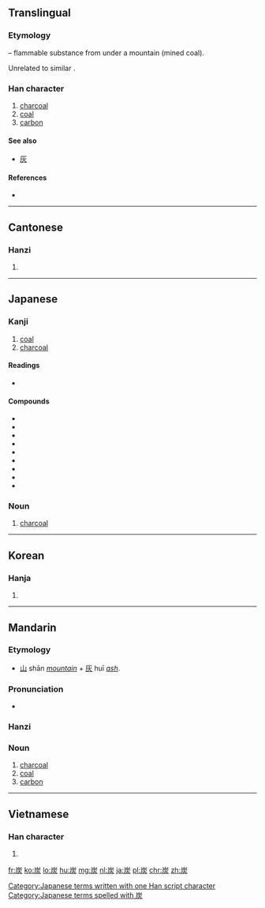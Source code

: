 ==Translingual==
===Etymology===
{{Han compound|屵|t1=mountain, cliff|火|t2=fire|ls=ic}} – flammable substance from under a mountain (mined coal).

Unrelated to similar {{term|灰||ash|sc=Hani}}.

===Han character===
{{Han char|rn=86|rad=火|as=05|sn=9|four=2228<sub>9</sub>|canj=山大火 (UKF), 山一火 (UMF)}}

# [[charcoal]]
# [[coal]]
# [[carbon]]

====See also====
* [[灰]] <!-- visually similar -->

====References====
* {{Han ref|kx=0668.240|dkj=18953|dj=1077.240|hdz=32195.150|uh=70AD|ud=28845|bh=ACB4|bd=44212}}

----

==Cantonese==

===Hanzi===
{{yue-hanzi|jyut=|y=taan3}}

# {{defn|lang=yue|sort=火05}}

----

==Japanese==

===Kanji===
{{ja-kanji|grade=3|rs=火05}}

# [[coal]]
# [[charcoal]]

====Readings====
* {{ja-readings|on=[[たん]] (tan)|kun=[[すみ]] (sumi)}}

====Compounds====
* {{l|ja|採炭}}
* {{l|ja|薪炭}}
* {{l|ja|炭化|tr=[[たんか]], tanka}}
* {{l|ja|炭鉱|tr=[[たんこう]], tankō}}
* {{l|ja|炭酸|tr=[[たんさん]], tansan}}
* {{l|ja|炭素|tr=[[たんそ]], tanso}}
* {{l|ja|炭田}}
* {{l|ja|泥炭}}
* {{l|ja|木炭}}

===Noun===
{{ja-noun|k|hira=すみ|rom=sumi}}

# [[charcoal]]

[[Category:Japanese terms written with one Han script character]]
[[Category:Japanese terms spelled with 炭]]
----

==Korean==

===Hanja===
{{ko-hanja|hangeul=탄|eumhun=|rv=tan|mr=t'an|y=than}}

# {{defn|lang=ko|sort=火05}}

----

==Mandarin==
{{zh-hanzi|[[炭]]}}

===Etymology===
* [[山]] shān ''[[mountain]]'' + [[灰]] huī ''[[ash]]''.

===Pronunciation===
* {{audio|Zh-tàn.ogg|Audio}}

===Hanzi===
{{cmn-hanzi|pin=[[tàn]] ([[tan4]])|wg=t'an<sup>4</sup>}}

===Noun===
{{cmn-noun|ts|pin=tàn|pint=tan4|rs=火05}}

# [[charcoal]]
# [[coal]]
# [[carbon]]

----

==Vietnamese==

===Han character===
{{vi-hantu|[[thán]], [[than]], [[tro]]|rs=火05}}

# {{defn|lang=vi|sort=火05}}

[[fr:炭]]
[[ko:炭]]
[[lo:炭]]
[[hu:炭]]
[[mg:炭]]
[[nl:炭]]
[[ja:炭]]
[[pl:炭]]
[[chr:炭]]
[[zh:炭]]